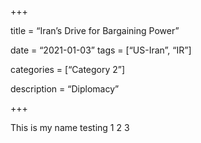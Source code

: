 +++

title = "Iran's Drive for Bargaining Power"

date = "2021-01-03" tags = ["US-Iran", "IR"]

categories = ["Category 2"]

description = "Diplomacy"

+++

This is my name testing 1 2 3
